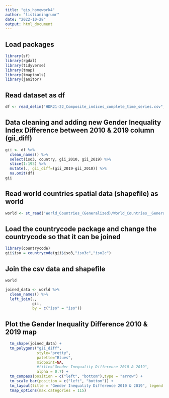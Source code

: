 ```yaml
---
title: "gis_homework4"
author: "listianingrumr"
date: "2022-10-28"
output: html_document
---
```


## Load packages
```r
library(sf)
library(rgdal)
library(tidyverse)
library(tmap)
library(tmaptools)
library(janitor)
```
## Read dataset as df
```r
df <- read_delim("HDR21-22_Composite_indices_complete_time_series.csv", delim=",")
```
## Data cleaning and adding new Gender Inequality Index Difference between 2010 & 2019 column (gii_diff)
```r
gii <- df %>%
  clean_names() %>%
  select(iso3, country, gii_2010, gii_2019) %>%
  slice(1:195) %>%
  mutate(., gii_diff=(gii_2019-gii_2010)) %>%
  na.omit(df)
gii
```
## Read world countries spatial data (shapefile) as world
```r
world <- st_read("World_Countries_(Generalized)/World_Countries__Generalized_.shp")
```
## Load the countrycode package and change the countrycode so that it can be joined
```r
library(countrycode)
gii$iso = countrycode(gii$iso3,"iso3c","iso2c")
```
## Join the csv data and shapefile
```r
world

joined_data <- world %>% 
  clean_names() %>%
  left_join(., 
            gii,
            by = c("iso" = "iso"))
```
## Plot the Gender Inequality Difference 2010 & 2019 map
```r
  tm_shape(joined_data) + 
  tm_polygons("gii_diff", 
              style="pretty",
              palette="Blues",
              midpoint=NA,
              #title="Gender Inequality Difference 2010 & 2019",
              alpha = 0.7) + 
  tm_compass(position = c("left", "bottom"),type = "arrow") + 
  tm_scale_bar(position = c("left", "bottom")) +
  tm_layout(title = "Gender Inequality Difference 2010 & 2019", legend.position = c("right", "bottom")) +
  tmap_options(max.categories = 115)
```